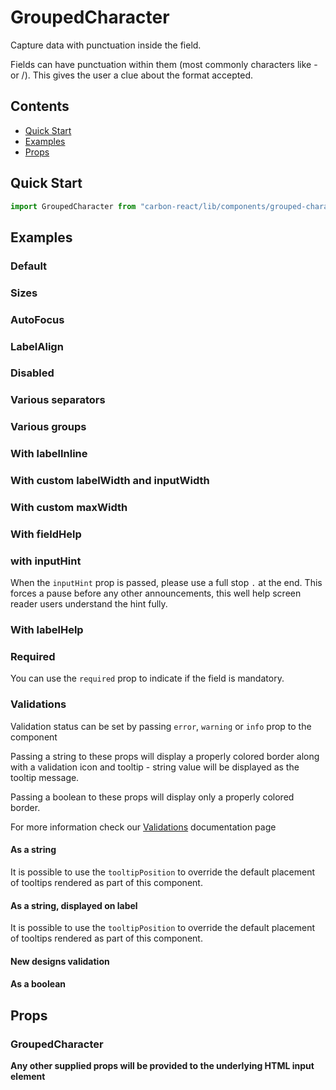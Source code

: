 

<Meta title="GroupedCharacter" of={GroupedCharacterStories} />

# GroupedCharacter

Capture data with punctuation inside the field.

Fields can have punctuation within them (most commonly characters like - or /). This gives the user a clue about the format accepted.

## Contents

- [Quick Start](#quick-start)
- [Examples](#examples)
- [Props](#props)

## Quick Start

```javascript
import GroupedCharacter from "carbon-react/lib/components/grouped-character";
```

## Examples

### Default

<Canvas of={GroupedCharacterStories.DefaultStory} />

### Sizes

<Canvas of={GroupedCharacterStories.Sizes} />

### AutoFocus

<Canvas of={GroupedCharacterStories.AutoFocus} />

### LabelAlign

<Canvas of={GroupedCharacterStories.LabelAlign} />

### Disabled

<Canvas of={GroupedCharacterStories.Disabled} />

### Various separators

<Canvas of={GroupedCharacterStories.VariousSeparators} />

### Various groups

<Canvas of={GroupedCharacterStories.VariousGroups} />

### With labelInline

<Canvas of={GroupedCharacterStories.LabelInline} />

### With custom labelWidth and inputWidth

<Canvas of={GroupedCharacterStories.LabelInputWidth} />

### With custom maxWidth

<Canvas of={GroupedCharacterStories.WithCustomMaxWidth} />

### With fieldHelp

<Canvas of={GroupedCharacterStories.FieldHelp} />

### with inputHint

When the `inputHint` prop is passed, please use a full stop `.` at the end. This forces a pause
before any other announcements, this well help screen reader users understand the hint fully.

<Canvas of={GroupedCharacterStories.InputHint} />

### With labelHelp

<Canvas of={GroupedCharacterStories.LabelHelp} />

### Required

You can use the `required` prop to indicate if the field is mandatory.

<Canvas of={GroupedCharacterStories.Required} />

### Validations

Validation status can be set by passing `error`, `warning` or `info` prop to the component

Passing a string to these props will display a properly colored border along with a validation icon and tooltip - string value will be displayed as the tooltip message.

Passing a boolean to these props will display only a properly colored border.

For more information check our [Validations](../?path=/docs/documentation-validations--docs) documentation page

#### As a string

<Canvas of={GroupedCharacterStories.ValidationsStringComponent} />

It is possible to use the `tooltipPosition` to override the default placement of tooltips rendered as part of this component.

<Canvas of={GroupedCharacterStories.ValidationsTooltip} />

#### As a string, displayed on label

<Canvas of={GroupedCharacterStories.ValidationsStringLabel} />

It is possible to use the `tooltipPosition` to override the default placement of tooltips rendered as part of this component.

<Canvas of={GroupedCharacterStories.ValidationsTooltipLabel} />

#### New designs validation

<Canvas of={GroupedCharacterStories.ValidationsRedesign} />

#### As a boolean

<Canvas of={GroupedCharacterStories.ValidationsBoolean} />

## Props

### GroupedCharacter

<ArgTypes of={GroupedCharacterStories} />

**Any other supplied props will be provided to the underlying HTML input element**
